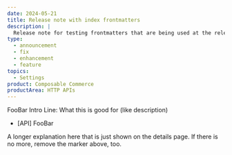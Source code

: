 ```yaml
---
date: 2024-05-21
title: Release note with index frontmatters
description: |
  Release note for testing frontmatters that are being used at the release note indexer
type:
  - announcement
  - fix
  - enhancement
  - feature
topics:
  - Settings
product: Composable Commerce
productArea: HTTP APIs
---
```


FooBar Intro Line: What this is good for (like description)

- [API] FooBar

<!--more-->

A longer explanation here that is just shown on the details page.
If there is no more, remove the marker above, too.
